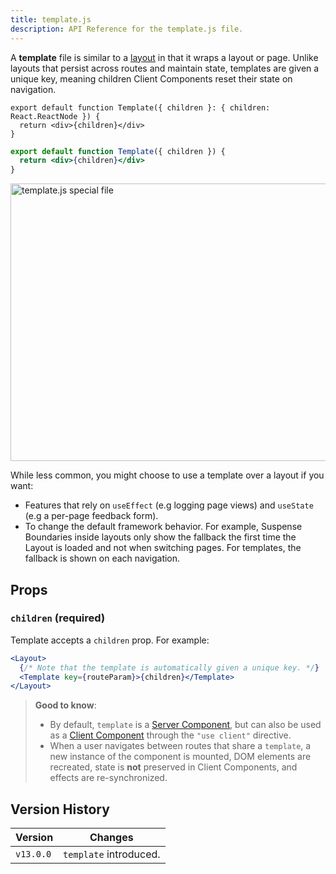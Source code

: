 ```yaml
---
title: template.js
description: API Reference for the template.js file.
---
```


A **template** file is similar to a [layout](/docs/app/api-reference/file-convetions/layout) in that it wraps a layout or page. Unlike layouts that persist across routes and maintain state, templates are given a unique key, meaning children Client Components reset their state on navigation.

```tsx filename="app/template.tsx" switcher
export default function Template({ children }: { children: React.ReactNode }) {
  return <div>{children}</div>
}
```

```jsx filename="app/template.jsx" switcher
export default function Template({ children }) {
  return <div>{children}</div>
}
```

<Image
  alt="template.js special file"
  srcLight="/docs/light/template-special-file.png"
  srcDark="/docs/dark/template-special-file.png"
  width="1600"
  height="444"
/>

While less common, you might choose to use a template over a layout if you want:

- Features that rely on `useEffect` (e.g logging page views) and `useState` (e.g a per-page feedback form).
- To change the default framework behavior. For example, Suspense Boundaries inside layouts only show the fallback the first time the Layout is loaded and not when switching pages. For templates, the fallback is shown on each navigation.

## Props

### `children` (required)

Template accepts a `children` prop. For example:

```jsx filename="Output"
<Layout>
  {/* Note that the template is automatically given a unique key. */}
  <Template key={routeParam}>{children}</Template>
</Layout>
```

> **Good to know**:
>
> - By default, `template` is a [Server Component](/docs/app/building-your-application/rendering/server-components), but can also be used as a [Client Component](/docs/app/building-your-application/rendering/client-components) through the `"use client"` directive.
> - When a user navigates between routes that share a `template`, a new instance of the component is mounted, DOM elements are recreated, state is **not** preserved in Client Components, and effects are re-synchronized.

## Version History

| Version   | Changes                |
| --------- | ---------------------- |
| `v13.0.0` | `template` introduced. |
